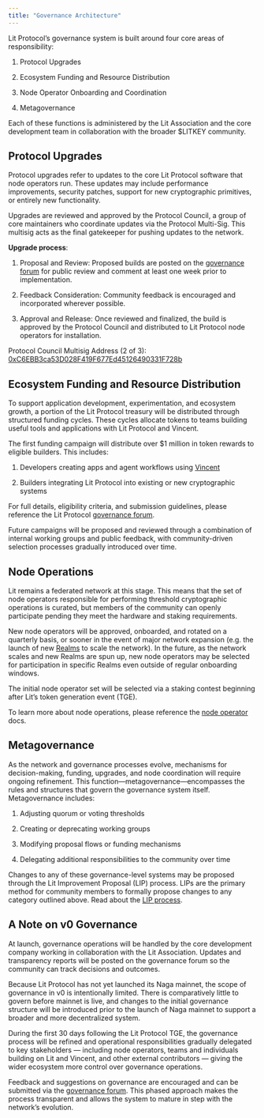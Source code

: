 ```yaml
---
title: "Governance Architecture"
---
```


Lit Protocol’s governance system is built around four core areas of responsibility:

1. Protocol Upgrades

2. Ecosystem Funding and Resource Distribution

3. Node Operator Onboarding and Coordination

4. Metagovernance

Each of these functions is administered by the Lit Association and the core development team in collaboration with the broader \$LITKEY community.

## Protocol Upgrades

Protocol upgrades refer to updates to the core Lit Protocol software that node operators run. These updates may include performance improvements, security patches, support for new cryptographic primitives, or entirely new functionality. 

Upgrades are reviewed and approved by the Protocol Council, a group of core maintainers who coordinate updates via the Protocol Multi-Sig. This multisig acts as the final gatekeeper for pushing updates to the network.

**Upgrade process**:

1. Proposal and Review: Proposed builds are posted on the [governance forum](https://litprotocol.discourse.group/categories) for public review and comment at least one week prior to implementation.

2. Feedback Consideration: Community feedback is encouraged and incorporated wherever possible.

3. Approval and Release: Once reviewed and finalized, the build is approved by the Protocol Council and distributed to Lit Protocol node operators for installation.

Protocol Council Multisig Address (2 of 3):
[0xC6EBB3ca53D028F419F677Ed45126490331F728b](https://lit-chain-explorer.litprotocol.com/address/0xC6EBB3ca53D028F419F677Ed45126490331F728b?tab=index)

## Ecosystem Funding and Resource Distribution

To support application development, experimentation, and ecosystem growth, a portion of the Lit Protocol treasury will be distributed through structured funding cycles. These cycles allocate tokens to teams building useful tools and applications with Lit Protocol and Vincent.

The first funding campaign will distribute over $1 million in token rewards to eligible builders. This includes:

1. Developers creating apps and agent workflows using [Vincent](https://dashboard.heyvincent.ai/)

2. Builders integrating Lit Protocol into existing or new cryptographic systems

For full details, eligibility criteria, and submission guidelines, please reference the Lit Protocol [governance forum](https://litprotocol.discourse.group/).

Future campaigns will be proposed and reviewed through a combination of internal working groups and public feedback, with community-driven selection processes gradually introduced over time.

## Node Operations

Lit remains a federated network at this stage. This means that the set of node operators responsible for performing threshold cryptographic operations is curated, but members of the community can openly participate pending they meet the hardware and staking requirements. 

New node operators will be approved, onboarded, and rotated on a quarterly basis, or sooner in the event of major network expansion (e.g. the launch of new [Realms](https://spark.litprotocol.com/enhancing-threshold-security-and-performance-at-scale-introducing-shadow-splicing/) to scale the network).
In the future, as the network scales and new Realms are spun up, new node operators may be selected for participation in specific Realms even outside of regular onboarding windows.

The initial node operator set will be selected via a staking contest beginning after Lit’s token generation event (TGE).

To learn more about node operations, please reference the [node operator](/node-ops/overview) docs.

## Metagovernance

As the network and governance processes evolve, mechanisms for decision-making, funding, upgrades, and node coordination will require ongoing refinement. This function—metagovernance—encompasses the rules and structures that govern the governance system itself.
Metagovernance includes:

1. Adjusting quorum or voting thresholds

2. Creating or deprecating working groups

3. Modifying proposal flows or funding mechanisms

4. Delegating additional responsibilities to the community over time

Changes to any of these governance-level systems may be proposed through the Lit Improvement Proposal (LIP) process. LIPs are the primary method for community members to formally propose changes to any category outlined above. Read about the [LIP process](/governance/lit-improvement-proposals).

## A Note on v0 Governance

At launch, governance operations will be handled by the core development company working in collaboration with the Lit Association. Updates and transparency reports will be posted on the governance forum so the community can track decisions and outcomes.

Because Lit Protocol has not yet launched its Naga mainnet, the scope of governance in v0 is intentionally limited. There is comparatively little to govern before mainnet is live, and changes to the initial governance structure will be introduced prior to the launch of Naga mainnet to support a broader and more decentralized system.

During the first 30 days following the Lit Protocol TGE, the governance process will be refined and operational responsibilities gradually delegated to key stakeholders — including node operators, teams and individuals building on Lit and Vincent, and other external contributors — giving the wider ecosystem more control over governance operations.

Feedback and suggestions on governance are encouraged and can be submitted via the [governance forum](https://litprotocol.discourse.group/). This phased approach makes the process transparent and allows the system to mature in step with the network’s evolution.
